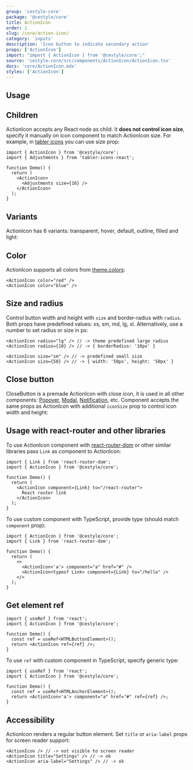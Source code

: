 ```yaml
---
group: 'cestyle-core'
package: '@cestyle/core'
title: ActionIcon
order: 1
slug: /core/action-icon/
category: 'inputs'
description: 'Icon button to indicate secondary action'
props: ['ActionIcon']
import: "import { ActionIcon } from '@cestyle/core';"
source: 'cestyle-core/src/components/ActionIcon/ActionIcon.tsx'
docs: 'core/ActionIcon.mdx'
styles: ['ActionIcon']
---
```



## Usage

<Demo data={ActionIconDemos.configurator} />

## Children

ActionIcon accepts any React node as child. It **does not control icon size**, specify it manually on icon component to match ActionIcon size.
For example, in [tabler icons](https://tablericons.com/) you can use size prop:

```tsx
import { ActionIcon } from '@cestyle/core';
import { Adjustments } from 'tabler-icons-react';

function Demo() {
  return (
    <ActionIcon>
      <Adjustments size={16} />
    </ActionIcon>
  );
}
```

## Variants

ActionIcon has 6 variants: transparent, hover, default, outline, filled and light:

<Demo data={ActionIconDemos.variants} />

## Color

ActionIcon supports all colors from [theme.colors](/theming/extend-theme/#default-colors):

```tsx
<ActionIcon color="red" />
<ActionIcon color="blue" />
```

<Demo data={ActionIconDemos.colors} />

## Size and radius

Control button width and height with `size` and border-radius with `radius`.
Both props have predefined values: xs, sm, md, lg, xl.
Alternatively, use a number to set radius or size in px:

```tsx
<ActionIcon radius="lg" /> // -> theme predefined large radius
<ActionIcon radius={10} /> // -> { borderRadius: '10px' }

<ActionIcon size="sm" /> // -> predefined small size
<ActionIcon size={50} /> // -> { width: '50px', height: '50px' }
```

## Close button

CloseButton is a premade ActionIcon with close icon, it is used in all other components: [Popover](/core/popover/), [Modal](/core/modal/), [Notification](/core/Notification/), etc.
Component accepts the same props as ActionIcon with additional `iconSize` prop to control icon width and height:

<Demo data={ActionIconDemos.closeButton} />

## Usage with react-router and other libraries

To use ActionIcon component with [react-router-dom](https://reactrouter.com/web/guides/quick-start)
or other similar libraries pass `Link` as component to ActionIcon:

```tsx
import { Link } from 'react-router-dom';
import { ActionIcon } from '@cestyle/core';

function Demo() {
  return (
    <ActionIcon component={Link} to="/react-router">
      React router link
    </ActionIcon>
  );
}
```

To use custom component with TypeScript, provide type (should match `component` prop):

```tsx
import { ActionIcon } from '@cestyle/core';
import { Link } from 'react-router-dom';

function Demo() {
  return (
    <>
      <ActionIcon<'a'> component="a" href="#" />
      <ActionIcon<typeof Link> component={Link} to="/hello" />
    </>
  );
}
```

## Get element ref

```tsx
import { useRef } from 'react';
import { ActionIcon } from '@cestyle/core';

function Demo() {
  const ref = useRef<HTMLButtonElement>();
  return <ActionIcon ref={ref} />;
}
```

To use `ref` with custom component in TypeScript, specify generic type:

```tsx
import { useRef } from 'react';
import { ActionIcon } from '@cestyle/core';

function Demo() {
  const ref = useRef<HTMLAnchorElement>();
  return <ActionIcon<'a'> component="a" href="#" ref={ref} />;
}
```

## Accessibility

ActionIcon renders a regular button element. Set `title` or `aria-label` props for screen reader support:

```tsx
<ActionIcon /> // -> not visible to screen reader
<ActionIcon title="Settings" /> // -> ok
<ActionIcon aria-label="Settings" /> // -> ok
```
